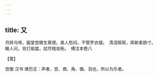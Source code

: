 ```yaml
---
---
---
```

title: 又
---







月转乌啼，画堂宫徵生离恨。美人愁闷，不管罗衣褪。　清泪斑斑，挥断柔肠寸。瞋人问，背灯偷揾，拭尽残妆粉。　傅注本卷八





【笺】


宫徵 汉书 律历志：声者，宫、商、角、徵、羽也，所以为乐者。